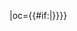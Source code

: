 {{fb team|t=辽宁宏运|tan=辽宁宏运足球俱乐部|tc=CHN|abb={{#if:{{{abb|}}}|辽宁}}|oc={{#if:{{{oc|}}}|{{{oc}}}}}}}<!--
--><noinclude>[[Category:中国足球超级联赛模板|{{PAGENAME}}]]</noinclude>